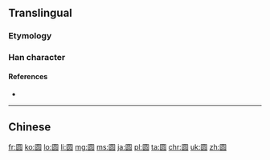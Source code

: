 {{also|圓|円}}
==Translingual==
{{ja-forms|[[円]]|[[圆]]|[[圓]]}}

===Etymology===
{{Han simp|圓|f=貝|t=贝}}

===Han character===
{{Han char|rn=31|rad=囗|as=07|sn=10|four=|canj=田口月人 (WRBO)|ids=⿴[[囗]][[员]]}}

====References====
* {{Han ref|kx=0219.041|hdz=10719.070|uh=5706|ud=22278}}

----

==Chinese==
{{zh-see|圓}}

[[fr:圆]]
[[ko:圆]]
[[lo:圆]]
[[li:圆]]
[[mg:圆]]
[[ms:圆]]
[[ja:圆]]
[[pl:圆]]
[[ta:圆]]
[[chr:圆]]
[[uk:圆]]
[[zh:圆]]
